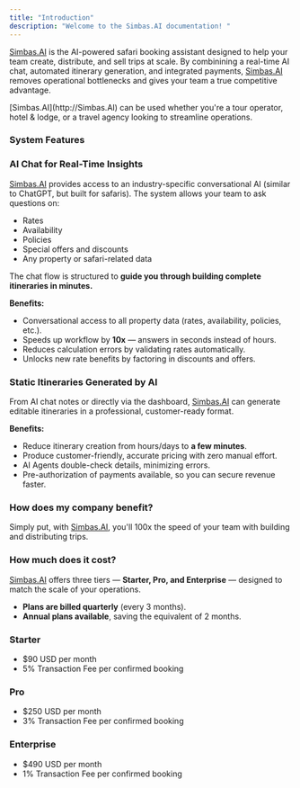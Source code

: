 ```yaml
---
title: "Introduction"
description: "Welcome to the Simbas.AI documentation! "
---
```


[Simbas.AI](http://Simbas.AI) is the AI-powered safari booking assistant designed to help your team create, distribute, and sell trips at scale. By combinining a real-time AI chat, automated itinerary generation, and integrated payments, [Simbas.AI](http://Simbas.AI) removes operational bottlenecks and gives your team a true competitive advantage.

<Note>
  [Simbas.AI](http://Simbas.AI) can be used whether you're a tour operator, hotel & lodge, or a travel agency looking to streamline operations.
</Note>

### System Features

### **AI Chat for Real-Time Insights**

[Simbas.AI](http://Simbas.AI) provides access to an industry-specific conversational AI (similar to ChatGPT, but built for safaris). The system allows your team to ask questions on:

- Rates
- Availability
- Policies
- Special offers and discounts
- Any property or safari-related data

The chat flow is structured to **guide you through building complete itineraries in minutes.**

**Benefits:**

- Conversational access to all property data (rates, availability, policies, etc.).
- Speeds up workflow by **10x** — answers in seconds instead of hours.
- Reduces calculation errors by validating rates automatically.
- Unlocks new rate benefits by factoring in discounts and offers.

### **Static Itineraries Generated by AI**

From AI chat notes or directly via the dashboard, [Simbas.AI](http://Simbas.AI) can generate editable itineraries in a professional, customer-ready format.

**Benefits:**

- Reduce itinerary creation from hours/days to **a few minutes**.
- Produce customer-friendly, accurate pricing with zero manual effort.
- AI Agents double-check details, minimizing errors.
- Pre-authorization of payments available, so you can secure revenue faster.

### How does my company benefit?

Simply put, with [Simbas.AI](http://Simbas.AI), you'll 100x the speed of your team with building and distributing trips.

### How much does it cost?

[Simbas.AI](http://Simbas.AI) offers three tiers — **Starter, Pro, and Enterprise** — designed to match the scale of your operations.

- **Plans are billed quarterly** (every 3 months).
- **Annual plans available**, saving the equivalent of 2 months.

### Starter

- \$90 USD per month
- 5% Transaction Fee per confirmed booking

### Pro

- \$250 USD per month
- 3% Transaction Fee per confirmed booking

### Enterprise

- \$490 USD per month
- 1% Transaction Fee per confirmed booking